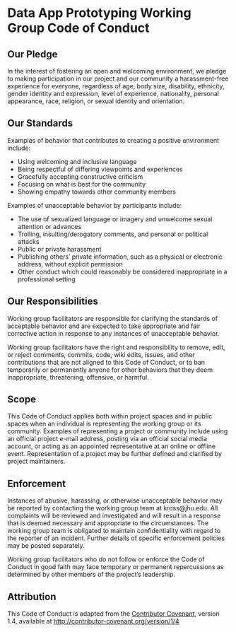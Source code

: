 # Data App Prototyping Working Group Code of Conduct

## Our Pledge

In the interest of fostering an open and welcoming environment, we pledge to 
making participation in our project and
our community a harassment-free experience for everyone, regardless of age, body
size, disability, ethnicity, gender identity and expression, level of experience,
nationality, personal appearance, race, religion, or sexual identity and
orientation.

## Our Standards

Examples of behavior that contributes to creating a positive environment
include:

* Using welcoming and inclusive language
* Being respectful of differing viewpoints and experiences
* Gracefully accepting constructive criticism
* Focusing on what is best for the community
* Showing empathy towards other community members

Examples of unacceptable behavior by participants include:

* The use of sexualized language or imagery and unwelcome sexual attention or
advances
* Trolling, insulting/derogatory comments, and personal or political attacks
* Public or private harassment
* Publishing others' private information, such as a physical or electronic
  address, without explicit permission
* Other conduct which could reasonably be considered inappropriate in a
  professional setting

## Our Responsibilities

Working group facilitators are responsible for clarifying the standards of acceptable
behavior and are expected to take appropriate and fair corrective action in
response to any instances of unacceptable behavior.

Working group facilitators have the right and responsibility to remove, edit, or
reject comments, commits, code, wiki edits, issues, and other contributions
that are not aligned to this Code of Conduct, or to ban temporarily or
permanently anyone for other behaviors that they deem inappropriate,
threatening, offensive, or harmful.

## Scope

This Code of Conduct applies both within project spaces and in public spaces
when an individual is representing the working group or its community. Examples of
representing a project or community include using an official project e-mail
address, posting via an official social media account, or acting as an appointed
representative at an online or offline event. Representation of a project may be
further defined and clarified by project maintainers.

## Enforcement

Instances of abusive, harassing, or otherwise unacceptable behavior may be
reported by contacting the working group team at kross@jhu.edu. All
complaints will be reviewed and investigated and will result in a response that
is deemed necessary and appropriate to the circumstances. The working group team is
obligated to maintain confidentiality with regard to the reporter of an incident.
Further details of specific enforcement policies may be posted separately.

Working group facilitators who do not follow or enforce the Code of Conduct in good
faith may face temporary or permanent repercussions as determined by other
members of the project's leadership.

## Attribution

This Code of Conduct is adapted from the [Contributor Covenant][homepage], version 1.4,
available at [http://contributor-covenant.org/version/1/4][version]

[homepage]: http://contributor-covenant.org
[version]: http://contributor-covenant.org/version/1/4/
